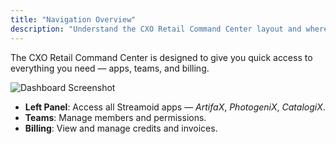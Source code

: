 ```yaml
---
title: "Navigation Overview"
description: "Understand the CXO Retail Command Center layout and where to find apps, teams, and billing."
---
```


The CXO Retail Command Center is designed to give you quick access to everything you need — apps, teams, and billing.

![Dashboard Screenshot](https://assets.catalogix.ai/dadd0ef1bd088e851fc0f7ee97c898ee)

- **Left Panel**: Access all Streamoid apps — *ArtifaX*, *PhotogeniX*, *CatalogiX*.
- **Teams**: Manage members and permissions.
- **Billing**: View and manage credits and invoices.
